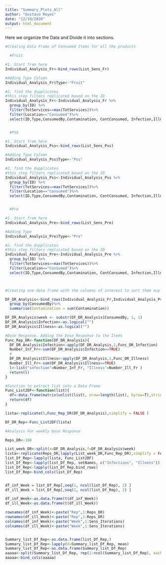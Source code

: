 ```yaml
---
title: "Summary_Plots_All"
author: "Gustavo Reyes"
date: "12/10/2020"
output: html_document
---
```


Here we organize the Data and Divide it into sections. 
```r
#Creating Data Frame of Consumed Items for all the products

  #Fruit

#1. Start from here
Individual_Analysis_Fr<-bind_rows(List_Sens_Fr)

#Adding Type Column
Individual_Analysis_Fr$Type<-"Fruit"

#2. find the dupplicates
#this step filters replicated based on the ID
Individual_Analysis_Fr<-Individual_Analysis_Fr %>% 
  group_by(ID) %>% 
  filter(TotServices==max(TotServices))%>%
  filter(Location=="Consumed")%>%
  select(ID,Type,ConsumedBy,Contamination, ContConsumed, Infection,Illness,week)


  #PSS

#1. Start from here
Individual_Analysis_Pss<-bind_rows(List_Sens_Pss)

#Adding Type Column
Individual_Analysis_Pss$Type<-"Pss"

#2. find the dupplicates
#this step filters replicated based on the ID
Individual_Analysis_Pss<-Individual_Analysis_Pss %>% 
  group_by(ID) %>% 
  filter(TotServices==max(TotServices))%>%
  filter(Location=="Consumed")%>%
  select(ID,Type,ConsumedBy,Contamination, ContConsumed, Infection,Illness,week)


  #Pre 

#1. Start from here
Individual_Analysis_Pre<-bind_rows(List_Sens_Pre)

#Adding Type 
Individual_Analysis_Pre$Type<-"Pre"

#2. find the dupplicates
#this step filters replicated based on the ID
Individual_Analysis_Pre<-Individual_Analysis_Pre %>% 
  group_by(ID) %>% 
  filter(TotServices==max(TotServices))%>%
  filter(Location=="Consumed")%>%
  select(ID,Type,ConsumedBy,Contamination, ContConsumed, Infection,Illness,week)




```

```r
#Creating one data frame with the columns of interest to sort them ouy by student

DF_DR_Analysis<-bind_rows(Individual_Analysis_Fr,Individual_Analysis_Pss, Individual_Analysis_Pre)%>%
  group_by(ConsumedBy)%>%
  summarise(Contamination = sum(Contamination))

DF_DR_Analysis$week <- substr(DF_DR_Analysis$ConsumedBy, 1, 1)
DF_DR_Analysis$Infection<-as.logical("")
DF_DR_Analysis$Illness<-as.logical("")


```


```r

#Dose Response. Adding the Dose Response to the Items
Func_Rep_DR<-function(DF_DR_Analysis){
  DF_DR_Analysis$Infection<-apply(DF_DR_Analysis,1,Func_DR_Infection)
  Number_Inf_Fr<-sum(DF_DR_Analysis$Infection==TRUE)
  #
  DF_DR_Analysis$Illness<-apply(DF_DR_Analysis,1,Func_DR_Illness)
  Number_Ill_Fr<-sum(DF_DR_Analysis$Illness==TRUE)
  l<-list("infection"=Number_Inf_Fr, "Illness"=Number_Ill_Fr )
  return(l)
}

#Function to extract list into a Data Frame
Func_List2DF<-function(list){
  df<-data.frame(matrix(unlist(list), nrow=length(list), byrow=T),stringsAsFactors=FALSE)
  return(df)
}

lista<-replicate(5,Func_Rep_DR(DF_DR_Analysis),simplify = FALSE )

DF_DR_Rep<-Func_List2DF(lista)


```

```r
#Analysis For weekly Dose Response

Reps_DR<-100

List_week_DR<-split(x=DF_DR_Analysis,f=DF_DR_Analysis$week)
lista<-replicate(Reps_DR,lapply(List_week_DR,Func_Rep_DR),simplify = FALSE)
list_Df_Rep<-lapply(lista, Func_List2DF)
list_Df_Rep<-lapply(list_Df_Rep, setNames, c("Infections", "Illness"))
list_Df_Rep<-lapply(list_Df_Rep,bind_rows)
list_Df_Rep<-bind_cols(list_Df_Rep)


df_inf_Week = list_Df_Rep[,seq(1, ncol(list_Df_Rep), 2) ]
df_ill_Week = list_Df_Rep[,seq(2, ncol(list_Df_Rep), 2) ]

df_inf_Week<-as.data.frame(t(df_inf_Week))
df_ill_Week<-as.data.frame(t(df_ill_Week))

rownames(df_inf_Week)<-paste("Rep",1:Reps_DR)
rownames(df_ill_Week)<-paste("Rep",1:Reps_DR)
colnames(df_inf_Week)<-paste("Week",1:Sens_Iterations)
colnames(df_ill_Week)<-paste("Week",1:Sens_Iterations)


Summary_list_Df_Rep<-as.data.frame(list_Df_Rep,)
Summary_list_Df_Rep<-lapply(X=Summary_list_Df_Rep, mean)
Summary_list_Df_Rep<-as.data.frame(Summary_list_Df_Rep)
aaaaa<-split(Summary_list_Df_Rep, rep(1:ncol(Summary_list_Df_Rep), each= 2))
aaaaa<-bind_cols(aaaaa)
                                

```

